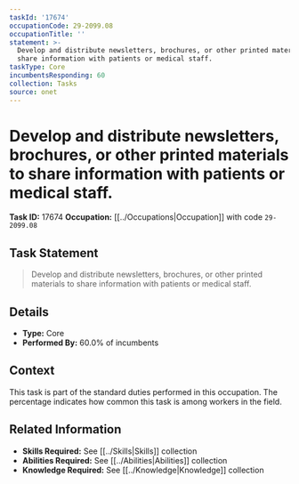 ```yaml
---
taskId: '17674'
occupationCode: 29-2099.08
occupationTitle: ''
statement: >-
  Develop and distribute newsletters, brochures, or other printed materials to
  share information with patients or medical staff.
taskType: Core
incumbentsResponding: 60
collection: Tasks
source: onet
---
```

# Develop and distribute newsletters, brochures, or other printed materials to share information with patients or medical staff.

**Task ID:** 17674
**Occupation:** [[../Occupations|Occupation]] with code `29-2099.08`

## Task Statement

> Develop and distribute newsletters, brochures, or other printed materials to share information with patients or medical staff.

## Details

- **Type:** Core
- **Performed By:** 60.0% of incumbents

## Context

This task is part of the standard duties performed in this occupation. The percentage indicates how common this task is among workers in the field.

## Related Information

- **Skills Required:** See [[../Skills|Skills]] collection
- **Abilities Required:** See [[../Abilities|Abilities]] collection
- **Knowledge Required:** See [[../Knowledge|Knowledge]] collection

